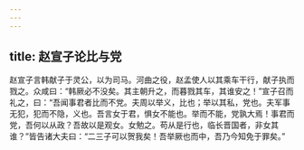 ```yaml
---
---
---
```

title: 赵宣子论比与党
---


赵宣子言韩献子于灵公，以为司马。河曲之役，赵孟使人以其乘车干行，献子执而戮之。众咸曰：“韩厥必不没矣。其主朝升之，而暮戮其车，其谁安之！”宣子召而礼之，曰：“吾闻事君者比而不党。夫周以举义，比也；举以其私，党也。夫军事无犯，犯而不隐，义也。吾言女于君，惧女不能也。举而不能，党孰大焉！事君而党，吾何以从政？吾故以是观女。女勉之。苟从是行也，临长晋国者，非女其谁？”皆告诸大夫曰：“二三子可以贺我矣！吾举厥也而中，吾乃今知免于罪矣。”

